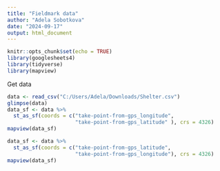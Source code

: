 ```yaml
---
title: "Fieldmark data"
author: "Adela Sobotkova"
date: "2024-09-17"
output: html_document
---
```


```r
knitr::opts_chunk$set(echo = TRUE)
library(googlesheets4)
library(tidyverse)
library(mapview)
```


Get data
```r
data <- read_csv("C:/Users/Adela/Downloads/Shelter.csv")
glimpse(data)
data_sf <- data %>% 
  st_as_sf(coords = c("take-point-from-gps_longitude",
                      "take-point-from-gps_latitude" ), crs = 4326)
mapview(data_sf)

data_sf <- data %>% 
  st_as_sf(coords = c("take-point-from-gps_latitude",
                      "take-point-from-gps_longitude"), crs = 4326)
mapview(data_sf)
```

